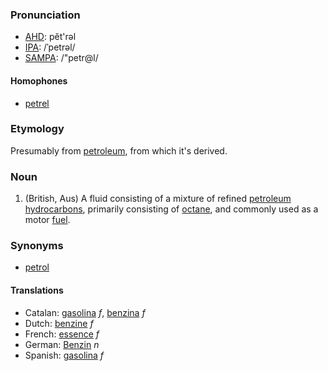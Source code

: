 ===Pronunciation===
*[[w:AHD|AHD]]: pĕt'rəl
*[[w:IPA|IPA]]: /ˈpetrəl/
*[[w:SAMPA|SAMPA]]: /"petr@l/

====Homophones====
*[[petrel]]

===Etymology===
Presumably from [[petroleum]], from which it's derived.

===Noun===
# (British, Aus) A fluid consisting of a mixture of refined [[petroleum]] [[hydrocarbon]]s, primarily consisting of [[octane]], and commonly used as a motor [[fuel]].

===Synonyms===
*[[petrol]]

====Translations====
*Catalan: [[gasolina]] ''f'', [[benzina]] ''f''
*Dutch: [[benzine]] ''f''
*French: [[essence]] ''f''
*German: [[Benzin]] ''n''
*Spanish: [[gasolina]] ''f''